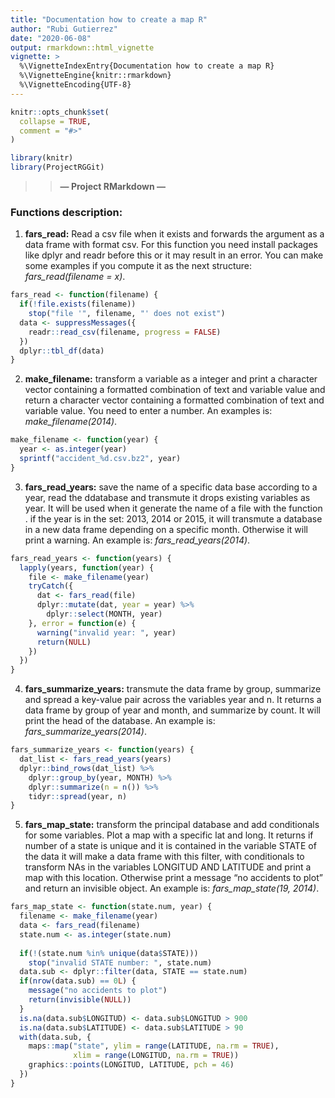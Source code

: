 ```yaml
---
title: "Documentation how to create a map R"
author: "Rubi Gutierrez"
date: "2020-06-08"
output: rmarkdown::html_vignette
vignette: >
  %\VignetteIndexEntry{Documentation how to create a map R}
  %\VignetteEngine{knitr::rmarkdown}
  %\VignetteEncoding{UTF-8}
---
```


```r
knitr::opts_chunk$set(
  collapse = TRUE,
  comment = "#>"
)
```

```r

library(knitr)
library(ProjectRGGit)

```

>> **---  Project RMarkdown  ---**

### Functions description:

1. **fars_read:** Read a csv file when it exists and forwards the argument as a data frame with format csv. For this function you need install packages like dplyr and readr before this or it may result in an error. You can make some examples if you compute it as the next structure: 
*fars_read(filename = x)*.
```r
fars_read <- function(filename) {
  if(!file.exists(filename))
    stop("file '", filename, "' does not exist")
  data <- suppressMessages({
    readr::read_csv(filename, progress = FALSE)
  })
  dplyr::tbl_df(data)
}
```

2. **make_filename:** transform a variable as a integer and print a character vector containing a formatted combination of text and variable value and return a character vector containing a formatted combination of text and variable value. You need to enter a number. An examples is:
*make_filename(2014)*.
```r
make_filename <- function(year) {
  year <- as.integer(year)
  sprintf("accident_%d.csv.bz2", year)
}
```

3. **fars_read_years:** save the name of a specific data base according to a year, read the ddatabase and transmute it drops existing variables as year. It will be used when it generate the name of a file with the function \code{fars_read}. if the year is in the set: 2013, 2014 or 2015, it will transmute a database in a new data frame depending on a specific month. Otherwise it will print a warning. An example is:
*fars_read_years(2014)*.
```r
fars_read_years <- function(years) {
  lapply(years, function(year) {
    file <- make_filename(year)
    tryCatch({
      dat <- fars_read(file)
      dplyr::mutate(dat, year = year) %>%
        dplyr::select(MONTH, year)
    }, error = function(e) {
      warning("invalid year: ", year)
      return(NULL)
    })
  })
}
```

4. **fars_summarize_years:** transmute the data frame by group, summarize and spread a key-value pair across the variables year and n. It returns a data frame by group of year and month, and summarize by count. It will print the head of the database. An example is:
*fars_summarize_years(2014)*.
```r
fars_summarize_years <- function(years) {
  dat_list <- fars_read_years(years)
  dplyr::bind_rows(dat_list) %>%
    dplyr::group_by(year, MONTH) %>%
    dplyr::summarize(n = n()) %>%
    tidyr::spread(year, n)
}
```

5. **fars_map_state:** transform the principal database and add conditionals for some variables. Plot a map with a specific lat and long. It returns if number of a state is unique and it is contained in the variable STATE of the data it will make a data frame with this filter, with conditionals to transform NAs in the variables LONGITUD AND LATITUDE and print a map with this location. Otherwise print a message "no accidents to plot" and return an invisible object. An example is:
*fars_map_state(19, 2014)*.
```r
fars_map_state <- function(state.num, year) {
  filename <- make_filename(year)
  data <- fars_read(filename)
  state.num <- as.integer(state.num)
  
  if(!(state.num %in% unique(data$STATE)))
    stop("invalid STATE number: ", state.num)
  data.sub <- dplyr::filter(data, STATE == state.num)
  if(nrow(data.sub) == 0L) {
    message("no accidents to plot")
    return(invisible(NULL))
  }
  is.na(data.sub$LONGITUD) <- data.sub$LONGITUD > 900
  is.na(data.sub$LATITUDE) <- data.sub$LATITUDE > 90
  with(data.sub, {
    maps::map("state", ylim = range(LATITUDE, na.rm = TRUE),
              xlim = range(LONGITUD, na.rm = TRUE))
    graphics::points(LONGITUD, LATITUDE, pch = 46)
  })
}
```


